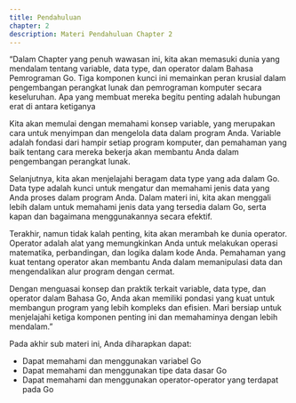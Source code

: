 ---
title: Pendahuluan
chapter: 2
description: Materi Pendahuluan Chapter 2
---

“Dalam Chapter yang penuh wawasan ini, kita akan memasuki dunia yang
mendalam tentang variable, data type, dan operator dalam Bahasa Pemrograman
Go. Tiga komponen kunci ini memainkan peran krusial dalam pengembangan
perangkat lunak dan pemrograman komputer secara keseluruhan. Apa yang
membuat mereka begitu penting adalah hubungan erat di antara ketiganya

Kita akan memulai dengan memahami konsep variable, yang merupakan cara untuk
menyimpan dan mengelola data dalam program Anda. Variable adalah fondasi dari
hampir setiap program komputer, dan pemahaman yang baik tentang cara mereka
bekerja akan membantu Anda dalam pengembangan perangkat lunak.

Selanjutnya, kita akan menjelajahi beragam data type yang ada dalam Go. Data
type adalah kunci untuk mengatur dan memahami jenis data yang Anda proses
dalam program Anda. Dalam materi ini, kita akan menggali lebih dalam untuk
memahami jenis data yang tersedia dalam Go, serta kapan dan bagaimana
menggunakannya secara efektif.

Terakhir, namun tidak kalah penting, kita akan merambah ke dunia operator.
Operator adalah alat yang memungkinkan Anda untuk melakukan operasi
matematika, perbandingan, dan logika dalam kode Anda. Pemahaman yang kuat
tentang operator akan membantu Anda dalam memanipulasi data dan
mengendalikan alur program dengan cermat.

Dengan menguasai konsep dan praktik terkait variable, data type, dan operator
dalam Bahasa Go, Anda akan memiliki pondasi yang kuat untuk membangun
program yang lebih kompleks dan efisien. Mari bersiap untuk menjelajahi ketiga
komponen penting ini dan memahaminya dengan lebih mendalam.”

Pada akhir sub materi ini, Anda diharapkan dapat:

- Dapat memahami dan menggunakan variabel Go
- Dapat memahami dan menggunakan tipe data dasar Go
- Dapat memahami dan menggunakan operator-operator yang terdapat
  pada Go
